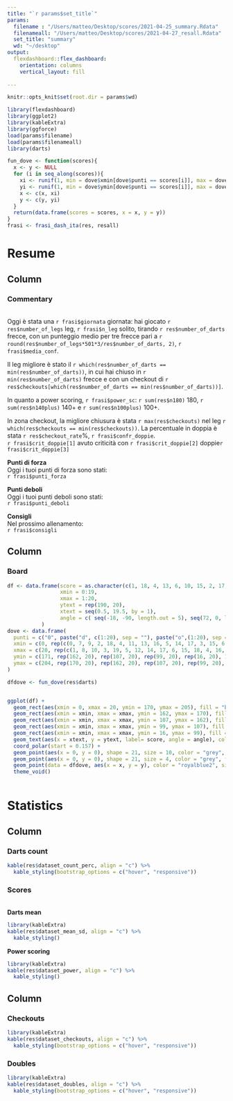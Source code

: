 ```yaml
---
title: "`r params$set_title`"
params:
  filename : "/Users/matteo/Desktop/scores/2021-04-25_summary.Rdata"
  filenameall: "/Users/matteo/Desktop/scores/2021-04-27_resall.Rdata"
  set_title: "summary"
  wd: "~/desktop"
output: 
  flexdashboard::flex_dashboard:
    orientation: columns
    vertical_layout: fill
    
---
```


```r
knitr::opts_knit$set(root.dir = params$wd)
```

``` r
library(flexdashboard)
library(ggplot2)
library(kableExtra)
library(ggforce)
load(params$filename)
load(params$filenameall)
library(darts)

```

``` r
fun_dove <- function(scores){
  x <- y <- NULL
  for (i in seq_along(scores)){
    xi <- runif(1, min = dove$xmin[dove$punti == scores[i]], max = dove$xmax[dove$punti == scores[i]])
    yi <- runif(1, min = dove$ymin[dove$punti == scores[i]], max = dove$ymax[dove$punti == scores[i]])
    x <- c(x, xi)
    y <- c(y, yi)
  }
  return(data.frame(scores = scores, x = x, y = y))
}
frasi <- frasi_dash_ita(res, resall)
```

# Resume 

Column 
-----------------------------------------------------------------------
### Commentary
<br>
Oggi è stata una `r frasi$giornata` giornata: hai giocato `r res$number_of_legs` leg, `r frasi$n_leg` solito, tirando `r res$number_of_darts ` frecce, con un punteggio medio per tre frecce pari a `r round(res$number_of_legs*501*3/res$number_of_darts, 2)`, `r frasi$media_conf`.  

Il leg migliore è stato il `r which(res$number_of_darts == min(res$number_of_darts))`, in cui hai chiuso in `r  min(res$number_of_darts)` frecce e con un checkout di `r res$checkouts[which(res$number_of_darts == min(res$number_of_darts))]`.  

In quanto a power scoring, `r frasi$power_sc`: `r sum(res$n180)` 180, `r sum(res$n140plus)` 140+ e `r sum(res$n100plus)` 100+.  

In zona checkout, la migliore chiusura è stata `r max(res$checkouts)` nel leg `r  which(res$checkouts == min(res$checkouts))`. La percentuale in doppia è stata `r res$checkout_rate `%, `r frasi$confr_doppie `.  
`r frasi$crit_doppie[1]` avuto criticità con `r frasi$crit_doppie[2] ` doppie`r frasi$crit_doppie[3]`

**Punti di forza**  
Oggi i tuoi punti di forza sono stati:  
`r frasi$punti_forza `

**Punti deboli**  
Oggi i tuoi punti deboli sono stati:  
`r frasi$punti_deboli `


**Consigli**  
Nel prossimo allenamento:  
`r frasi$consigli `


Column 
-----------------------------------------------------------------------
### Board {.no-padding}

```r
df <- data.frame(score = as.character(c(1, 18, 4, 13, 6, 10, 15, 2, 17, 3, 19, 7, 16, 8, 11, 14, 9, 12, 5, 20)),
                 xmin = 0:19,
                 xmax = 1:20,
                 ytext = rep(190, 20),
                 xtext = seq(0.5, 19.5, by = 1),
                 angle = c( seq(-18, -90, length.out = 5), seq(72, 0, length.out = 5), seq(-18, -72, length.out = 4), 90, seq(72, 0, length.out = 5))
           )
dove <- data.frame(
  punti = c("0", paste("d", c(1:20), sep = ""), paste("o",(1:20), sep = ""), paste("t", c(1:20), sep = ""), paste("i",(1:20), sep = ""),  "25", "d25"),
  xmin = c(0, rep(c(0, 7, 9, 2, 18, 4, 11, 13, 16, 5, 14, 17, 3, 15, 6, 12, 8, 1, 10, 19), 4), rep(0, 2)) + 0.005,
  xmax = c(20, rep(c(1, 8, 10, 3, 19, 5, 12, 14, 17, 6, 15, 18, 4, 16, 7, 13, 9, 2, 11, 20), 4), rep(20, 2)) - 0.005,
  ymin = c(171, rep(162, 20), rep(107, 20), rep(99, 20), rep(16, 20), 12.7/2, 0) + 0.5,
  ymax = c(204, rep(170, 20), rep(162, 20), rep(107, 20), rep(99, 20), 16, 12.7/2) - 0.5
)

dfdove <- fun_dove(res$darts)


ggplot(df) +
  geom_rect(aes(xmin = 0, xmax = 20, ymin = 170, ymax = 205), fill = "black") +
  geom_rect(aes(xmin = xmin, xmax = xmax, ymin = 162, ymax = 170), fill = rep(c("#01a33a", "#fe100f"), 10), color = "grey") +
  geom_rect(aes(xmin = xmin, xmax = xmax, ymin = 107, ymax = 162), fill = rep(c("#f5debb", "black"), 10), color = "grey") +
  geom_rect(aes(xmin = xmin, xmax = xmax, ymin = 99, ymax = 107), fill = rep(c("#fe100f", "#01a33a"), 10), color = "grey") +
  geom_rect(aes(xmin = xmin, xmax = xmax, ymin = 16, ymax = 99), fill = rep(c("black", "#f5debb"), 10), color = "grey") +
  geom_text(aes(x = xtext, y = ytext, label= score, angle = angle), color = "white", size = 7) +
  coord_polar(start = 0.157) +
  geom_point(aes(x = 0, y = 0), shape = 21, size = 10, color = "grey", fill = "#01a33a") +
  geom_point(aes(x = 0, y = 0), shape = 21, size = 4, color = "grey", fill = "#fe100f") +
  geom_point(data = dfdove, aes(x = x, y = y), color = "royalblue2", size = 1, shape = 4) +
  theme_void()



```

# Statistics


Column {.tabset}
-----------------------------------------------------------------------
### Darts count 

``` r

kable(res$dataset_count_perc, align = "c") %>%
  kable_styling(bootstrap_options = c("hover", "responsive"))
```

### Scores
<br>
**Darts mean** 

``` r
library(kableExtra)
kable(res$dataset_mean_sd, align = "c") %>%
  kable_styling()
```

**Power scoring**
``` r
library(kableExtra)
kable(res$dataset_power, align = "c") %>%
  kable_styling()
```

Column {.tabset}
-----------------------------------------------------------------------
### Checkouts

``` r
library(kableExtra)
kable(res$dataset_checkouts, align = "c") %>%
  kable_styling(bootstrap_options = c("hover", "responsive"))
```

### Doubles

``` r
library(kableExtra)
kable(res$dataset_doubles, align = "c") %>%
  kable_styling(bootstrap_options = c("hover", "responsive"))
```


